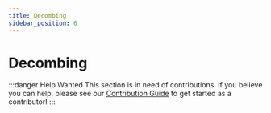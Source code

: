 ```yaml
---
title: Decombing
sidebar_position: 6
---
```


# Decombing

:::danger Help Wanted
This section is in need of contributions. If you believe you can help, please see our [Contribution Guide](../contribution-guide.mdx) to get started as a contributor!
:::
